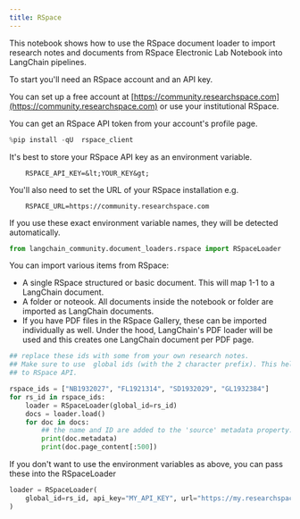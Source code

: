 ```yaml
---
title: RSpace
---
```


This notebook shows how to use the RSpace document loader to import research notes and documents from RSpace Electronic
Lab Notebook into LangChain pipelines.

To start you'll need an RSpace account and an API key.

You can set up a free account at [https://community.researchspace.com](https://community.researchspace.com) or use your institutional RSpace.

You can get an RSpace API token from your account's profile page.

```python
%pip install -qU  rspace_client
```

It's best to store your RSpace API key as an environment variable.

        RSPACE_API_KEY=&lt;YOUR_KEY&gt;

You'll also need to set the URL of your RSpace installation e.g.

        RSPACE_URL=https://community.researchspace.com

If you use these exact environment variable names, they will be detected automatically.

```python
from langchain_community.document_loaders.rspace import RSpaceLoader
```

You can import various items from RSpace:

* A single RSpace structured or basic document. This will map 1-1 to a LangChain document.
* A folder or noteook. All documents inside the notebook or folder are imported as LangChain documents.
* If you have PDF files in the RSpace Gallery, these can be imported individually as well. Under the hood, LangChain's PDF loader will be used and this creates one LangChain document per PDF page.

```python
## replace these ids with some from your own research notes.
## Make sure to use  global ids (with the 2 character prefix). This helps the loader know which API calls to make
## to RSpace API.

rspace_ids = ["NB1932027", "FL1921314", "SD1932029", "GL1932384"]
for rs_id in rspace_ids:
    loader = RSpaceLoader(global_id=rs_id)
    docs = loader.load()
    for doc in docs:
        ## the name and ID are added to the 'source' metadata property.
        print(doc.metadata)
        print(doc.page_content[:500])
```

If you don't want to use the environment variables as above, you can pass these into the RSpaceLoader

```python
loader = RSpaceLoader(
    global_id=rs_id, api_key="MY_API_KEY", url="https://my.researchspace.com"
)
```
